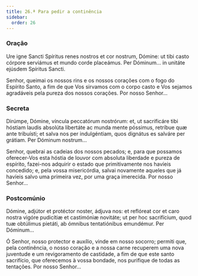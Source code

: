 ```yaml
---
title: 26.ª Para pedir a continência
sidebar:
  order: 26
---
```


### Oração

<div class="side-by-side not-content">

Ure igne Sancti Spíritus renes nostros et cor nostrum, Dómine: ut tibi casto córpore serviámus et mundo corde placeámus. Per Dóminum... in unitáte ejúsdem Spíritus Sancti.

Senhor, queimai os nossos rins e os nossos corações com o fogo do Espírito Santo, a fim de que Vos sirvamos com o corpo casto e Vos sejamos agradáveis pela pureza dos nossos corações. Por nosso Senhor...

</div>

### Secreta

<div class="side-by-side not-content">

Dirúmpe, Dómine, víncula peccatórum nostrórum: et, ut sacrificáre tibi hóstiam laudis absolúta libertáte ac munda mente póssimus, retríbue quæ ante tribuísti; et salva nos per indulgéntiam, quos dignátus es salváre per grátiam. Per Dóminum nostrum...

Senhor, quebrai as cadeias dos nossos pecados; e, para que possamos oferecer-Vos esta hóstia de louvor com absoluta liberdade e pureza de espírito, fazei-nos adquirir o estado que primitivamente nos havíeis concedido; e, pela vossa misericórdia, salvai novamente aqueles que já havíeis salvo uma primeira vez, por uma graça imerecida. Por nosso Senhor...

</div>

### Postcomúnio

<div class="side-by-side not-content">

Dómine, adjútor et protéctor noster, ádjuva nos: et reflóreat cor et caro nostra vigóre pudicítiæ et castimóniæ novitáte; ut per hoc sacrifícium, quod tuæ obtúlimus pietáti, ab ómnibus tentatiónibus emundémur. Per Dóminum...

Ó Senhor, nosso protector e auxílio, vinde em nosso socorro; permiti que, pela continência, o nosso coração e a nossa carne recuperem uma nova juventude e um revigoramento de castidade, a fim de que este santo sacrifício, que oferecemos à vossa bondade, nos purifique de todas as tentações. Por nosso Senhor...

</div>
